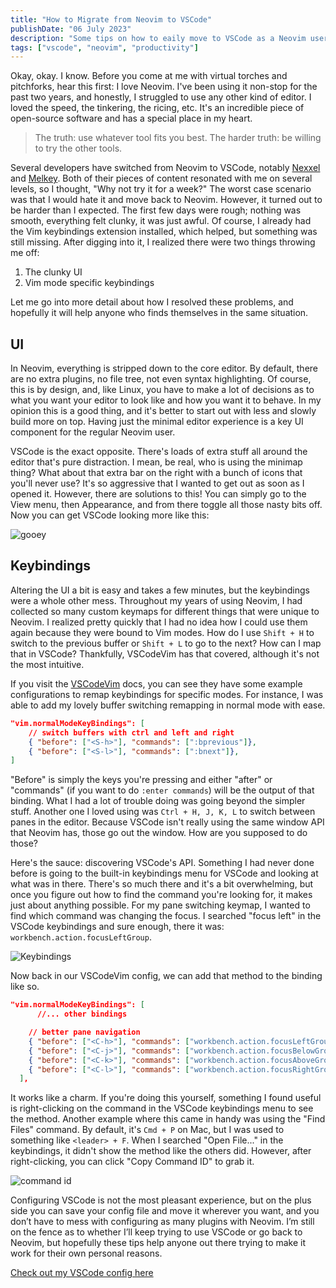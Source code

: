 ```yaml
---
title: "How to Migrate from Neovim to VSCode"
publishDate: "06 July 2023"
description: "Some tips on how to eaily move to VSCode as a Neovim user (sorry Primeagen)"
tags: ["vscode", "neovim", "productivity"]
---
```


Okay, okay. I know. Before you come at me with virtual torches and pitchforks, hear this first: I love Neovim. I've been using it non-stop for the past two years, and honestly, I struggled to use any other kind of editor. I loved the speed, the tinkering, the ricing, etc. It's an incredible piece of open-source software and has a special place in my heart.

> The truth: use whatever tool fits you best.
> The harder truth: be willing to try the other tools.

Several developers have switched from Neovim to VSCode, notably [Nexxel](https://www.nexxel.dev/blog/neovim-to-vscode) and [Melkey](https://youtu.be/PLxpyUYvC_o). Both of their pieces of content resonated with me on several levels, so I thought, "Why not try it for a week?" The worst case scenario was that I would hate it and move back to Neovim. However, it turned out to be harder than I expected. The first few days were rough; nothing was smooth, everything felt clunky, it was just awful. Of course, I already had the Vim keybindings extension installed, which helped, but something was still missing. After digging into it, I realized there were two things throwing me off:

1. The clunky UI
2. Vim mode specific keybindings

Let me go into more detail about how I resolved these problems, and hopefully it will help anyone who finds themselves in the same situation.

## UI

In Neovim, everything is stripped down to the core editor. By default, there are no extra plugins, no file tree, not even syntax highlighting. Of course, this is by design, and, like Linux, you have to make a lot of decisions as to what you want your editor to look like and how you want it to behave. In my opinion this is a good thing, and it's better to start out with less and slowly build more on top. Having just the minimal editor experience is a key UI component for the regular Neovim user.

VSCode is the exact opposite. There's loads of extra stuff all around the editor that's pure distraction. I mean, be real, who is using the minimap thing? What about that extra bar on the right with a bunch of icons that you'll never use? It's so aggressive that I wanted to get out as soon as I opened it. However, there are solutions to this! You can simply go to the View menu, then Appearance, and from there toggle all those nasty bits off. Now you can get VSCode looking more like this:

![gooey](/blog-images/cloudinary/v1688690521/Screenshot-Code-07-06-2023-20-19_2x_gz0arj.png)

## Keybindings

Altering the UI a bit is easy and takes a few minutes, but the keybindings were a whole other mess. Throughout my years of using Neovim, I had collected so many custom keymaps for different things that were unique to Neovim. I realized pretty quickly that I had no idea how I could use them again because they were bound to Vim modes. How do I use `Shift + H` to switch to the previous buffer or `Shift + L` to go to the next? How can I map that in VSCode? Thankfully, VSCodeVim has that covered, although it's not the most intuitive.

If you visit the [VSCodeVim](https://code.visualstudio.com/docs/editor/vim) docs, you can see they have some example configurations to remap keybindings for specific modes. For instance, I was able to add my lovely buffer switching remapping in normal mode with ease.

```json
"vim.normalModeKeyBindings": [
    // switch buffers with ctrl and left and right
    { "before": ["<S-h>"], "commands": [":bprevious"]},
    { "before": ["<S-l>"], "commands": [":bnext"]},
]
```

"Before" is simply the keys you're pressing and either "after" or "commands" (if you want to do `:enter commands`) will be the output of that binding. What I had a lot of trouble doing was going beyond the simpler stuff. Another one I loved using was `Ctrl + H, J, K, L` to switch between panes in the editor. Because VSCode isn't really using the same window API that Neovim has, those go out the window. How are you supposed to do those?

Here's the sauce: discovering VSCode's API. Something I had never done before is going to the built-in keybindings menu for VSCode and looking at what was in there. There's so much there and it's a bit overwhelming, but once you figure out how to find the command you're looking for, it makes just about anything possible. For my pane switching keymap, I wanted to find which command was changing the focus. I searched "focus left" in the VSCode keybindings and sure enough, there it was: `workbench.action.focusLeftGroup`.

![Keybindings](/blog-images/cloudinary/v1688690521/Screenshot-Code-07-06-2023-20-25_2x_kl790i.png)

Now back in our VSCodeVim config, we can add that method to the binding like so.

```json
"vim.normalModeKeyBindings": [
	  //... other bindings

    // better pane navigation
    { "before": ["<C-h>"], "commands": ["workbench.action.focusLeftGroup"]},
    { "before": ["<C-j>"], "commands": ["workbench.action.focusBelowGroup"]},
    { "before": ["<C-k>"], "commands": ["workbench.action.focusAboveGroup"]},
    { "before": ["<C-l>"], "commands": ["workbench.action.focusRightGroup"]},
  ],
```

It works like a charm. If you're doing this yourself, something I found useful is right-clicking on the command in the VSCode keybindings menu to see the method. Another example where this came in handy was using the "Find Files" command. By default, it's `Cmd + P` on Mac, but I was used to something like `<leader> + F`. When I searched "Open File..." in the keybindings, it didn't show the method like the others did. However, after right-clicking, you can click "Copy Command ID" to grab it.

![command id](/blog-images/cloudinary/v1688690521/Screenshot-Code-07-06-2023-20-53_zxnjxo.gif)

Configuring VSCode is not the most pleasant experience, but on the plus side you can save your config file and move it wherever you want, and you don’t have to mess with configuring as many plugins with Neovim. I’m still on the fence as to whether I’ll keep trying to use VSCode or go back to Neovim, but hopefully these tips help anyone out there trying to make it work for their own personal reasons.

[Check out my VSCode config here](https://gist.github.com/stevedylandev/b6bb1eccd83ea438031158c5961fd3f8)
